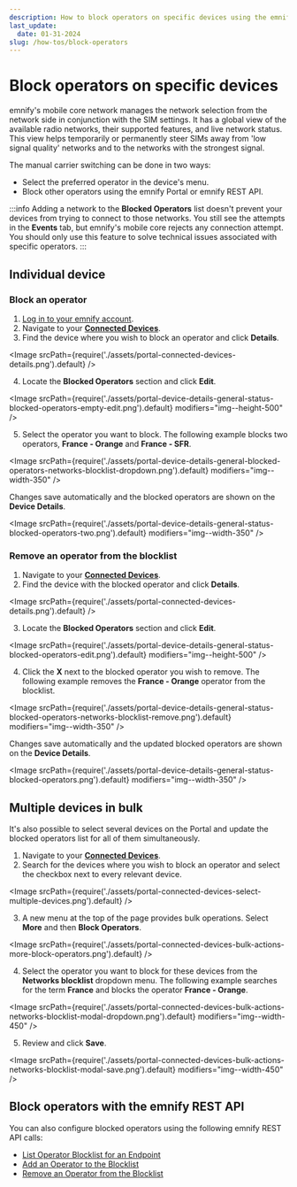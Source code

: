 ```yaml
---
description: How to block operators on specific devices using the emnify Portal
last_update: 
  date: 01-31-2024
slug: /how-tos/block-operators
---
```


# Block operators on specific devices

emnify's mobile core network manages the network selection from the network side in conjunction with the SIM settings.
It has a global view of the available radio networks, their supported features, and live network status.
This view helps temporarily or permanently steer SIMs away from 'low signal quality' networks and to the networks with the strongest signal.

The manual carrier switching can be done in two ways:

- Select the preferred operator in the device's menu.
- Block other operators using the emnify Portal or emnify REST API.

:::info
Adding a network to the **Blocked Operators** list doesn't prevent your devices from trying to connect to those networks.
You still see the attempts in the **Events** tab, but emnify's mobile core rejects any connection attempt.
You should only use this feature to solve technical issues associated with specific operators.
:::

## Individual device

### Block an operator

1. [Log in to your emnify account](https://portal.emnify.com/sign).
2. Navigate to your [**Connected Devices**](https://portal.emnify.com/connected-devices).
3. Find the device where you wish to block an operator and click **Details**.

<Image
  srcPath={require('./assets/portal-connected-devices-details.png').default}
/>

4. Locate the **Blocked Operators** section and click **Edit**.

<Image
  srcPath={require('./assets/portal-device-details-general-status-blocked-operators-empty-edit.png').default}
  modifiers="img--height-500"
/>

5. Select the operator you want to block.
The following example blocks two operators, **France - Orange** and **France - SFR**.

<Image
  srcPath={require('./assets/portal-device-details-general-blocked-operators-networks-blocklist-dropdown.png').default}
  modifiers="img--width-350"
/>

Changes save automatically and the blocked operators are shown on the **Device Details**.

<Image
  srcPath={require('./assets/portal-device-details-general-status-blocked-operators-two.png').default}
  modifiers="img--width-350"
/>

### Remove an operator from the blocklist

1. Navigate to your [**Connected Devices**](https://portal.emnify.com/connected-devices).
2. Find the device with the blocked operator and click **Details**.

<Image
  srcPath={require('./assets/portal-connected-devices-details.png').default}
/>

3. Locate the **Blocked Operators** section and click **Edit**.

<Image
  srcPath={require('./assets/portal-device-details-general-status-blocked-operators-edit.png').default}
  modifiers="img--height-500"
/>

4. Click the **X** next to the blocked operator you wish to remove.
The following example removes the **France - Orange** operator from the blocklist.

<Image
  srcPath={require('./assets/portal-device-details-general-status-blocked-operators-networks-blocklist-remove.png').default}
  modifiers="img--width-350"
/>

Changes save automatically and the updated blocked operators are shown on the **Device Details**.

<Image
  srcPath={require('./assets/portal-device-details-general-status-blocked-operators.png').default}
  modifiers="img--width-350"
/>

## Multiple devices in bulk

It's also possible to select several devices on the Portal and update the blocked operators list for all of them simultaneously.

1. Navigate to your [**Connected Devices**](https://portal.emnify.com/connected-devices).
2. Search for the devices where you wish to block an operator and select the checkbox next to every relevant device.

<Image
  srcPath={require('./assets/portal-connected-devices-select-multiple-devices.png').default}
/>

3. A new menu at the top of the page provides bulk operations.
Select **More** and then **Block Operators**.

<Image
  srcPath={require('./assets/portal-connected-devices-bulk-actions-more-block-operators.png').default}
/>

4. Select the operator you want to block for these devices from the **Networks blocklist** dropdown menu.
The following example searches for the term **France** and blocks the operator **France - Orange**.

<Image
  srcPath={require('./assets/portal-connected-devices-bulk-actions-networks-blocklist-modal-dropdown.png').default}
  modifiers="img--width-450"
/>

5. Review and click **Save**.

<Image
  srcPath={require('./assets/portal-connected-devices-bulk-actions-networks-blocklist-modal-save.png').default}
  modifiers="img--width-450"
/>

## Block operators with the emnify REST API

You can also configure blocked operators using the following emnify REST API calls:

- [List Operator Blocklist for an Endpoint](https://cdn.emnify.net/api/doc/swagger.html#/Endpoint/EndpointOperatorBlacklistByEndpointIdGet)
- [Add an Operator to the Blocklist](https://cdn.emnify.net/api/doc/swagger.html#/Endpoint/EndpointOperatorBlacklistByEpIdAndOperatorIdPut)
- [Remove an Operator from the Blocklist](https://cdn.emnify.net/api/doc/swagger.html#/Endpoint/EndpointOperatorBlacklistByEpIdAndOperatorIdDelete)
